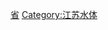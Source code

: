 {{Catnav|頁面分類|各種主題的頁面分類|依中国各省来作的分类|中国各省地理|江苏地理}}
{{Catnav|頁面分類|...|各國地理|中国地理|中国区域地理|中国各省地理|中国各省河流}}

{{中国河流 (按省区归类)}}

[[Category:中国各省河流|省]]
[[Category:江苏水体|Category:江苏水体]]